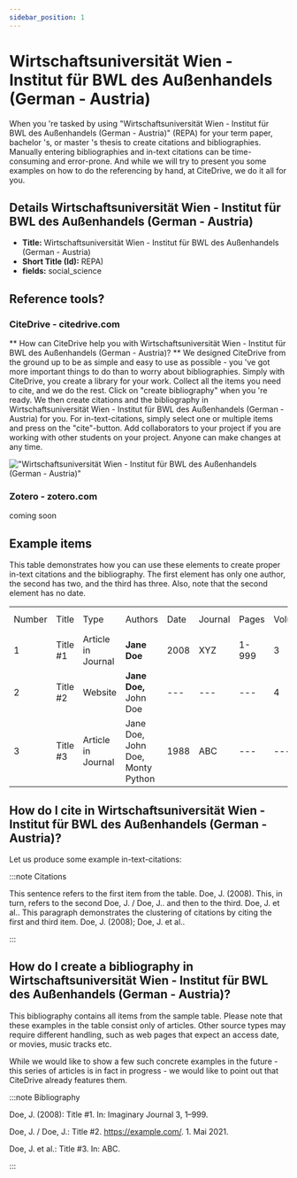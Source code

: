 ```yaml
---
sidebar_position: 1
---
```


# Wirtschaftsuniversität Wien - Institut für BWL des Außenhandels (German - Austria)

When you 're tasked by using "Wirtschaftsuniversität Wien - Institut für BWL des Außenhandels (German - Austria)" (REPA) for your term paper, bachelor 's, or master 's thesis to create citations and bibliographies.
Manually entering bibliographies and in-text citations can be time-consuming and error-prone. And while we will try to present you some examples on how to do the referencing by hand, at CiteDrive, we do it all for you.

## Details  Wirtschaftsuniversität Wien - Institut für BWL des Außenhandels (German - Austria)
* **Title:** Wirtschaftsuniversität Wien - Institut für BWL des Außenhandels (German - Austria)
* **Short Title (Id):** REPA)
* **fields:** social_science

## Reference tools?
### CiteDrive - citedrive.com
** How can CiteDrive help you with Wirtschaftsuniversität Wien - Institut für BWL des Außenhandels (German - Austria)? **
We designed CiteDrive from the ground up to be as simple and easy to use as possible - you 've got more important things to do than to worry about bibliographies. Simply with CiteDrive, you create a library for your work. Collect all the items you need to cite, and we do the rest. Click on "create bibliography" when you 're ready. We then create citations and the bibliography in Wirtschaftsuniversität Wien - Institut für BWL des Außenhandels (German - Austria) for you. For in-text-citations, simply select one or multiple items and press on the "cite"-button. Add collaborators to your project if you are working with other students on your project. Anyone can make changes at any time.


!["Wirtschaftsuniversität Wien - Institut für BWL des Außenhandels (German - Austria)"](images/wirtschaftsuniversitat-wien--institut-fur-bwl-des-auenhandels-german--austria.svg "Choose Wirtschaftsuniversität Wien - Institut für BWL des Außenhandels (German - Austria) in the CiteDrive App")

### Zotero - zotero.com

coming soon

## Example items

This table demonstrates how you can use these elements to create proper in-text citations and the bibliography. The first element has only one author, the second has two, and the third has three. Also, note that the second element has no date.


<table>
  <tr>
   <td>Number
   </td>
   <td>Title
   </td>
   <td>Type
   </td>
   <td>Authors
   </td>
   <td>Date
   </td>
   <td>Journal
   </td>
   <td>Pages
   </td>
   <td>Volume
   </td>
   <td>Issue
   </td>
   <td>Access Date
   </td>
  </tr>
  <tr>
   <td>1
   </td>
   <td>Title #1
   </td>
   <td>Article in Journal
   </td>
   <td><strong>Jane Doe</strong>
   </td>
   <td>2008
   </td>
   <td>XYZ
   </td>
   <td>1-999
   </td>
   <td>3
   </td>
   <td>2
   </td>
   <td>--
   </td>
  </tr>
  <tr>
   <td>
2
   </td>
   <td>Title #2
   </td>
   <td>Website
   </td>
   <td><strong>Jane Doe, </strong>John Doe
   </td>
   <td>---
   </td>
   <td>---
   </td>
   <td>---
   </td>
   <td>4
   </td>
   <td>---
   </td>
   <td>2020-05-01
   </td>
  </tr>
  <tr>
   <td>3
   </td>
   <td>Title #3
   </td>
   <td>Article in Journal
   </td>
   <td>Jane Doe, John Doe, Monty Python
   </td>
   <td>1988
   </td>
   <td>ABC
   </td>
   <td>---
   </td>
   <td>---
   </td>
   <td>16
   </td>
   <td>---
   </td>
  </tr>
</table>



## How do I cite in  Wirtschaftsuniversität Wien - Institut für BWL des Außenhandels (German - Austria)?

Let us produce some example in-text-citations:

:::note Citations


This sentence refers to the first item from the table. Doe, J. (2008). This, in turn, refers to the second Doe, J. / Doe, J..
and then to the third.  Doe, J. et al..
This paragraph demonstrates the clustering of citations by citing the first and third item. Doe, J. (2008); Doe, J. et al..

:::

## How do I create a bibliography in Wirtschaftsuniversität Wien - Institut für BWL des Außenhandels (German - Austria)?

This bibliography contains all items from the sample table. Please note that these examples in the table consist only of articles. Other source types may require different handling, such as web pages that expect an access date, or movies, music tracks etc.

While we would like to show a few such concrete examples in the future - this series of articles is in fact in progress - we would like to point out that CiteDrive already features them.

:::note Bibliography

Doe, J. (2008): Title #1. In: Imaginary Journal 3, 1–999.

Doe, J. / Doe, J.: Title #2. https://example.com/. 1. Mai  2021.

Doe, J. et al.: Title #3. In: ABC.



:::


        